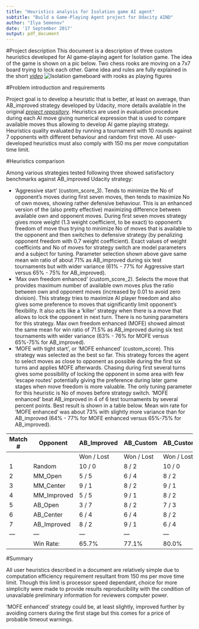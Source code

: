 ```yaml
---
title: "Heuristics analysis for Isolation game AI agent"
subtitle: "Build a Game-Playing Agent project for Udacity AIND"
author: "Ilya Semenov"
date: '17 September 2017'
output: pdf_document
---
```


#Project description
This document is a description of three custom heuristics developed for AI game-playing agent for Isolation game. The idea of the game is shown on a pic below. Two chess rooks are moving on a 7x7 board trying to lock each other. Game idea and rules are fully explained in the short  [_video_](https://www.youtube.com/watch?v=i8z3-fn4wDM)
![Isolation gameboard with rooks as playing figures](isolation.png)

#Problem introduction and requirements

Project goal is to develop a heuristic that is better, at least on average, than AB_improved strategy developed by Udacity, more details available in the original [_project repository_](https://github.com/udacity/AIND-Isolation). Heuristics are used in evaluation procedure during each AI move giving numerical expression that is used to compare available moves thus allowing to develop AI game playing strategy.
Heuristics quality evaluated by running a tournament with 10 rounds against 7 opponents with different behaviour and random first move.
All user-developed heuristics must also comply with 150 ms per move computation time limit.

#Heuristics comparison

Among various strategies tested following three showed satisfactory benchmarks against AB_improved Udacity strategy:

* 'Aggressive start' (custom_score_3). Tends to minimize the No of opponent's moves during first seven moves, then tends to maximize No of own moves, showing rather defensive behaviour. This is an enhanced version of the (also pretty effective) maximizing difference between available own and opponent moves. During first seven moves strategy gives more weight (1.3 weight coefficient, to be exact) to opponent's freedom of move thus trying to minimize No of moves that is available to the opponent and then switches to defensive strategy (by penalizing opponent freedom with 0.7 weight coefficient).
Exact values of weight coefficints and No of moves for strategy switch are model parameters and a subject for tuning. Parameter selection shown above gave same mean win ratio of about 71% as AB_improved during six test tournaments but with wider variance (61% - 77% for Aggressive start versus 65% - 75% for AB_improved).
* 'Max own freedom enhanced' (custom_score_2). Selects the move that provides maximum number of available own moves plus the ratio between own and opponent moves (increased by 0.01 to avoid zero division). This strategy tries to maximize AI player freedom and also gives some preference to moves that significantly limit opponent's flexibility. It also acts like a 'killer' strategy when there is a move that allows to lock the opponent in next turn.
There is no tuning parameters for this strategy. Max own freedom enhanced (MOFE) showed almost the same mean for win ratio of 71.5% as AB_improved during six test tournaments with wider variance (63% - 76% for MOFE versus 65%-75% for AB_improved).
* 'MOFE with tight start', or 'MOFE enhanced' (custom_score). This strategy was selected as the best so far. This strategy forces the agent to select moves as close to opponent as possible during the first six turns and applies MOFE afterwards. Chasing during first several turns gives some possibility of locking the opponent in some area with few 'escape routes' potentially giving the preference during later game stages when move freedom is more valuable.
The only tuning parameter for this heuristic is No of moves before strategy switch. 'MOFE enhanced' beat AB_improved in 4 of 6 test tournaments by several percent points. Best result is shown in a table below. Mean win rate for 'MOFE enhanced' was about 73% with slightly more variance than for AB_improved (64% - 77% for MOFE enhanced versus 65%-75% for AB_improved).

\begin{center}
\textbf{Matches Results}
\end{center}

| Match #     | Opponent   |AB_Improved   | AB_Custom  |AB_Custom_2   | AB_Custom_3  |
|---|---|---|---|---|---|
|   |   | Won  / Lost  | Won / Lost  | Won / Lost  | Won / Lost  |
|1   |Random   |10  / 0   |8  / 2   | 10  / 0  | 10   / 0  |
|2   |MM_Open   | 5 / 5  |6 / 4   | 8 / 2  |8 / 2   |
|3   |MM_Center   | 9 / 1  |8 / 2   | 9 / 1  |9 / 1   |
|4   |MM_Improved   | 5 / 5  |9 / 1   |8 / 2   |7 / 3   |
|5   |AB_Open   | 3 / 7  |8 / 2   |7 / 3   |6 / 4   |
|6   |AB_Center   |6 / 4   |6 / 4   |8 / 2   |3 / 7   |
|7   |AB_Improved   |8 / 2   |9 / 1   |6 / 4   |3 / 7   |
|---|---|---|---|---|---|
|   |Win Rate:   |65.7%   |77.1%   |80.0%   |65.7%   |

#Summary

All user heuristics described in a document are relatively simple due to computation efficiency requirement resultant from 150 ms per move time limit. Though this limit is processor speed dependant, choice for more simplicity were made to provide results reproducibility with the condition of unavailable preliminary information for reviewers computer power.

'MOFE enhanced' strategy could be, at least slightly, improved further by avoiding corners during the first stage but this comes for a price of probable timeout warnings.
